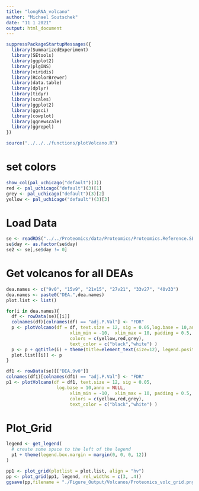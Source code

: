 ```yaml
---
title: "longRNA_volcano"
author: "Michael Soutschek"
date: "11 1 2021"
output: html_document
---
```




```r
suppressPackageStartupMessages({
  library(SummarizedExperiment)
  library(SEtools)
  library(ggplot2)
  library(plgINS)
  library(viridis)
  library(RColorBrewer)
  library(data.table)
  library(dplyr)
  library(tidyr)
  library(scales)
  library(ggplot2)
  library(ggsci)
  library(cowplot)
  library(ggnewscale)
  library(ggrepel)
})

source("../../../functions/plotVolcano.R")
```




# set colors
```r
show_col(pal_uchicago("default")(3))
red <- pal_uchicago("default")(3)[1]
grey <- pal_uchicago("default")(3)[2]
yellow <- pal_uchicago("default")(3)[3]

```


# Load Data
```r
se <- readRDS("../../Proteomics/data/Proteomics/Proteomics.Reference.SE_DEA.rds")
se$day <- as.factor(se$day)
se2 <- se[,se$day != 0]
```




# Get volcanos for all DEAs
```r
dea.names <- c("9v0", "15v9", "21v15", "27v21", "33v27", "40v33")
dea.names <- paste0("DEA.",dea.names)
plot.list <- list()

for(i in dea.names){
  df <- rowData(se)[[i]]
  colnames(df)[colnames(df) == "adj.P.Val"] <- "FDR"
  p <- plotVolcano(df = df, text.size = 12, sig = 0.05,log.base = 10,anno = NULL, 
                        xlim_min = -10,  xlim_max = 10, padding = 0.5,
                        colors = c(yellow,red,grey),
                        text_color = c("black","white") )
  p <- p + ggtitle(i) + theme(title=element_text(size=12), legend.position = "none")
  plot.list[[i]] <- p
}

df1 <- rowData(se)[["DEA.9v0"]]
colnames(df1)[colnames(df1) == "adj.P.Val"] <- "FDR"
p1 <- plotVolcano(df = df1, text.size = 12, sig = 0.05,
                   log.base = 10,anno = NULL, 
                        xlim_min = -10,  xlim_max = 10, padding = 0.5,
                        colors = c(yellow,red,grey),
                        text_color = c("black","white") )
```

# Plot_Grid
```r
legend <- get_legend(
  # create some space to the left of the legend
  p1 + theme(legend.box.margin = margin(0, 0, 0, 12))
)

pp1 <- plot_grid(plotlist = plot.list, align = "hv")
pp <- plot_grid(pp1, legend, rel_widths = c(3, .4))
ggsave(pp,filename = "./Figure_Output/Volcanos/Proteomics_volc_grid.png", width = 10, height = 7, bg = "white")
```






